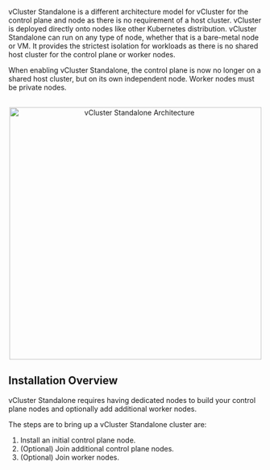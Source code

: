 
vCluster Standalone is a different architecture model for vCluster for the control plane and node as there is no requirement
of a host cluster. vCluster is deployed directly onto nodes like other Kubernetes distribution. vCluster Standalone can
 run on any type of node, whether that is a bare-metal node or VM. It provides the strictest isolation for workloads as there is no shared host cluster for the control plane or worker nodes.
 
When enabling vCluster Standalone, the control plane is now no longer on a shared host cluster, but on its own independent node. Worker
nodes must be private nodes.

<br />

<center>
  <img
    src="/docs/media/private-nodes/architecture.png"
    width='500'
    alt="vCluster Standalone Architecture"
  />
</center>

## Installation Overview

vCluster Standalone requires having dedicated nodes to build your control plane nodes and optionally add additional worker nodes. 

The steps are to bring up a vCluster Standalone cluster are:

1. Install an initial control plane node. 
2. (Optional) Join additional control plane nodes. 
3. (Optional) Join worker nodes. 